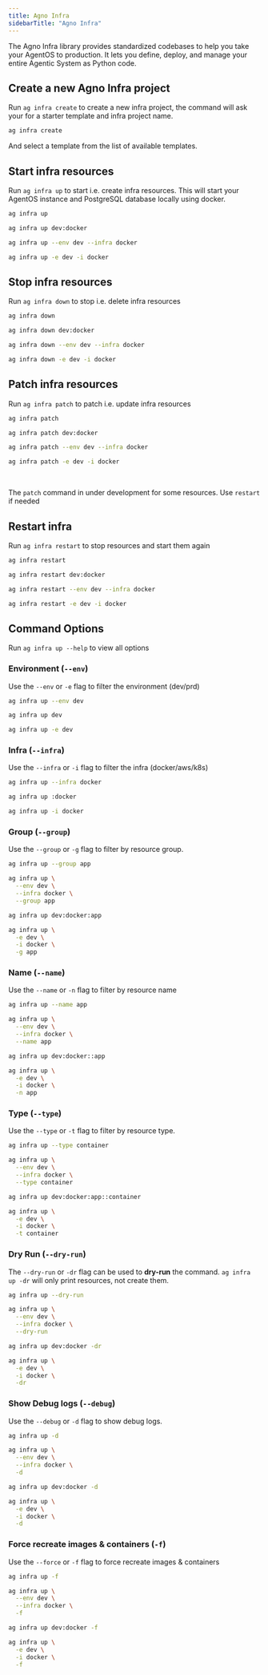 ```yaml
---
title: Agno Infra
sidebarTitle: "Agno Infra"
---
```


The Agno Infra library provides standardized codebases to help you take your AgentOS to production. It lets you define, deploy, and manage your entire Agentic System as Python code.

## Create a new Agno Infra project

Run `ag infra create` to create a new infra project, the command will ask your for a starter template and infra project name.

<CodeGroup>

```bash Create Infra Project
ag infra create
```

</CodeGroup>

And select a template from the list of available templates.

## Start infra resources

Run `ag infra up` to start i.e. create infra resources. This will start your AgentOS instance and PostgreSQL database locally using docker.

<CodeGroup>

```bash terminal
ag infra up
```

```bash shorthand
ag infra up dev:docker
```

```bash full options
ag infra up --env dev --infra docker
```

```bash short options
ag infra up -e dev -i docker
```

</CodeGroup>

## Stop infra resources

Run `ag infra down` to stop i.e. delete infra resources

<CodeGroup>

```bash terminal
ag infra down
```

```bash shorthand
ag infra down dev:docker
```

```bash full options
ag infra down --env dev --infra docker
```

```bash short options
ag infra down -e dev -i docker
```

</CodeGroup>

## Patch infra resources

Run `ag infra patch` to patch i.e. update infra resources

<CodeGroup>

```bash terminal
ag infra patch
```

```bash shorthand
ag infra patch dev:docker
```

```bash full options
ag infra patch --env dev --infra docker
```

```bash short options
ag infra patch -e dev -i docker
```

</CodeGroup>

<br />

<Note>

The `patch` command in under development for some resources. Use `restart` if needed

</Note>

## Restart infra

Run `ag infra restart` to stop resources and start them again

<CodeGroup>

```bash terminal
ag infra restart
```

```bash shorthand
ag infra restart dev:docker
```

```bash full options
ag infra restart --env dev --infra docker
```

```bash short options
ag infra restart -e dev -i docker
```

</CodeGroup>

## Command Options

<Note>Run `ag infra up --help` to view all options</Note>

### Environment (`--env`)

Use the `--env` or `-e` flag to filter the environment (dev/prd)

<CodeGroup>

```bash flag
ag infra up --env dev
```

```bash shorthand
ag infra up dev
```

```bash short options
ag infra up -e dev
```

</CodeGroup>

### Infra (`--infra`)

Use the `--infra` or `-i` flag to filter the infra (docker/aws/k8s)

<CodeGroup>

```bash flag
ag infra up --infra docker
```

```bash shorthand
ag infra up :docker
```

```bash short options
ag infra up -i docker
```

</CodeGroup>

### Group (`--group`)

Use the `--group` or `-g` flag to filter by resource group.

<CodeGroup>

```bash flag
ag infra up --group app
```

```bash full options
ag infra up \
  --env dev \
  --infra docker \
  --group app
```

```bash shorthand
ag infra up dev:docker:app
```

```bash short options
ag infra up \
  -e dev \
  -i docker \
  -g app
```

</CodeGroup>

### Name (`--name`)

Use the `--name` or `-n` flag to filter by resource name

<CodeGroup>

```bash flag
ag infra up --name app
```

```bash full options
ag infra up \
  --env dev \
  --infra docker \
  --name app
```

```bash shorthand
ag infra up dev:docker::app
```

```bash short options
ag infra up \
  -e dev \
  -i docker \
  -n app
```

</CodeGroup>

### Type (`--type`)

Use the `--type` or `-t` flag to filter by resource type.

<CodeGroup>

```bash flag
ag infra up --type container
```

```bash full options
ag infra up \
  --env dev \
  --infra docker \
  --type container
```

```bash shorthand
ag infra up dev:docker:app::container
```

```bash short options
ag infra up \
  -e dev \
  -i docker \
  -t container
```

</CodeGroup>

### Dry Run (`--dry-run`)

The `--dry-run` or `-dr` flag can be used to **dry-run** the command. `ag infra up -dr` will only print resources, not create them.

<CodeGroup>

```bash flag
ag infra up --dry-run
```

```bash full options
ag infra up \
  --env dev \
  --infra docker \
  --dry-run
```

```bash shorthand
ag infra up dev:docker -dr
```

```bash short options
ag infra up \
  -e dev \
  -i docker \
  -dr
```

</CodeGroup>

### Show Debug logs (`--debug`)

Use the `--debug` or `-d` flag to show debug logs.

<CodeGroup>

```bash flag
ag infra up -d
```

```bash full options
ag infra up \
  --env dev \
  --infra docker \
  -d
```

```bash shorthand
ag infra up dev:docker -d
```

```bash short options
ag infra up \
  -e dev \
  -i docker \
  -d
```

</CodeGroup>

### Force recreate images & containers (`-f`)

Use the `--force` or `-f` flag to force recreate images & containers

<CodeGroup>

```bash flag
ag infra up -f
```

```bash full options
ag infra up \
  --env dev \
  --infra docker \
  -f
```

```bash shorthand
ag infra up dev:docker -f
```

```bash short options
ag infra up \
  -e dev \
  -i docker \
  -f
```

</CodeGroup>
